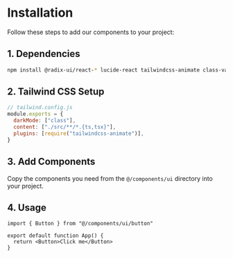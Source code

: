 
<Meta title="Getting Started/Installation" />

# Installation

Follow these steps to add our components to your project:

## 1. Dependencies

```bash
npm install @radix-ui/react-* lucide-react tailwindcss-animate class-variance-authority clsx tailwind-merge
```

## 2. Tailwind CSS Setup

```js
// tailwind.config.js
module.exports = {
  darkMode: ["class"],
  content: ["./src/**/*.{ts,tsx}"],
  plugins: [require("tailwindcss-animate")],
}
```

## 3. Add Components

Copy the components you need from the `@/components/ui` directory into your project.

## 4. Usage

```tsx
import { Button } from "@/components/ui/button"

export default function App() {
  return <Button>Click me</Button>
}
```